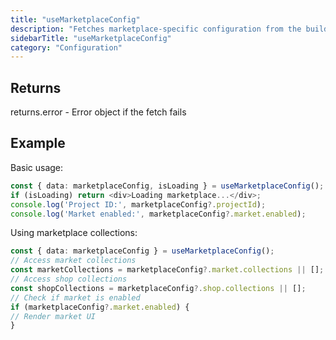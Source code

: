 ```yaml
---
title: "useMarketplaceConfig"
description: "Fetches marketplace-specific configuration from the builder API This hook retrieves the marketplace configuration including project settings, enabled features, collections, and marketplace pages (market and shop). The data is cached indefinitely and won't refetch automatically."
sidebarTitle: "useMarketplaceConfig"
category: "Configuration"
---
```


## Returns

returns.error - Error object if the fetch fails

## Example

Basic usage:
```typescript
const { data: marketplaceConfig, isLoading } = useMarketplaceConfig();
if (isLoading) return <div>Loading marketplace...</div>;
console.log('Project ID:', marketplaceConfig?.projectId);
console.log('Market enabled:', marketplaceConfig?.market.enabled);
```

Using marketplace collections:
```typescript
const { data: marketplaceConfig } = useMarketplaceConfig();
// Access market collections
const marketCollections = marketplaceConfig?.market.collections || [];
// Access shop collections
const shopCollections = marketplaceConfig?.shop.collections || [];
// Check if market is enabled
if (marketplaceConfig?.market.enabled) {
// Render market UI
}
```

